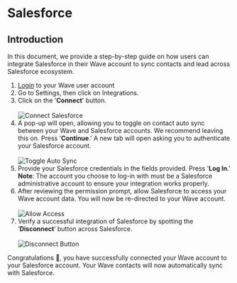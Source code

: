 
# Salesforce

## Introduction

In this document, we provide a step-by-step guide on how users can integrate Salesforce in their Wave account to sync contacts and lead across Salesforce ecosystem.

1.  [Login](https://app.wavecnct.com/login) to your Wave user account
2.  Go to Settings, then click on Integrations.
3.  Click on the '**Connect**' button.<br /><br />
    ![Connect Salesforce](/connect-salesforce.png)
    <br />
4.  A pop-up will open, allowing you to toggle on contact auto sync between your Wave and Salesforce accounts. We recommend leaving this on. Press '**Continue**.' A new tab will open asking you to authenticate your Salesforce account.<br /><br />
    ![Toggle Auto Sync](/auto-sync-contacts.png)
    <br />
5.   Provide your Salesforce credentials in the fields provided. Press '**Log In**.'
    <br />
    <Callout type="info">
    **Note**: The account you choose to log-in with must be a Salesforce administrative account to ensure your integration works properly.
    </Callout>
    <br />
6.  After reviewing the permission prompt, allow Salesforce to access your Wave account data. You will now be re-directed to your Wave account.<br /><br />
    ![Allow Access](/allow-access.png)
    <br />
8. Verify a successful integration of Salesforce by spotting the ‘**Disconnect**’ button across Salesforce.<br /><br />
    ![Disconnect Button](/disconnect-button.png)
    <br />

Congratulations 🎉, you have successfully connected your Wave account to your Salesforce account. Your Wave contacts will now automatically sync with Salesforce.